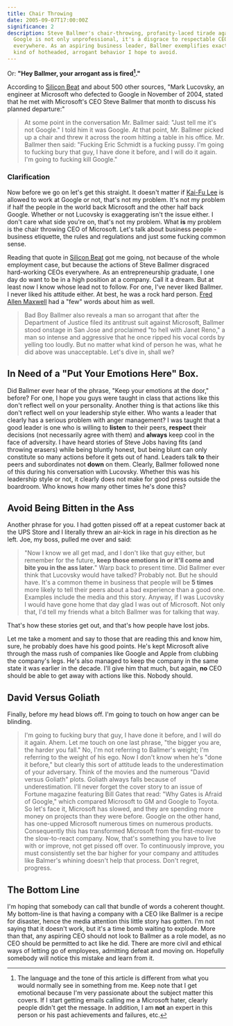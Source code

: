```yaml
---
title: Chair Throwing
date: 2005-09-07T17:00:00Z
significance: 2
description: Steve Ballmer's chair-throwing, profanity-laced tirade against
  Google is not only unprofessional, it's a disgrace to respectable CEOs
  everywhere. As an aspiring business leader, Ballmer exemplifies exactly the
  kind of hotheaded, arrogant behavior I hope to avoid.
---
```


Or: **"Hey Ballmer, your arrogant ass is fired[^1]."**

According to [Silicon Beat][1] and about 500 other sources, "Mark Lucovsky, an engineer at Microsoft who defected to Google in November of 2004, stated that he met with Microsoft's CEO Steve Ballmer that month to discuss his planned departure:"

> At some point in the conversation Mr. Ballmer said: "Just tell me it's not Google." I told him it was Google. At that point, Mr. Ballmer picked up a chair and threw it across the room hitting a table in his office. Mr. Ballmer then said: "Fucking Eric Schmidt is a fucking pussy. I'm going to fucking bury that guy, I have done it before, and I will do it again. I'm going to fucking kill Google."
### Clarification

Now before we go on let's get this straight. It doesn't matter if [Kai-Fu Lee][2] is allowed to work at Google or not, that's not my problem. It's not my problem if half the people in the world back Microsoft and the other half back Google. Whether or not Lucovsky is exaggerating isn't the issue either. I don't care what side you're on, that's not my problem. What **is** my problem is the chair throwing CEO of Microsoft. Let's talk about business people - business etiquette, the rules and regulations and just some fucking common sense.

Reading that quote in [Silicon Beat][3] got me going, not because of the whole employment case, but because the actions of Steve Ballmer disgraced hard-working CEOs everywhere. As an entrepreneurship graduate, I one day do want to be in a high position at a company. Call it a dream. But at least now I know whose lead not to follow. For one, I've never liked Ballmer. I never liked his attitude either. At best, he was a rock hard person. [Fred Allen Maxwell][4] had a "few" words about him as well.

> Bad Boy Ballmer also reveals a man so arrogant that after the Department of Justice filed its antitrust suit against Microsoft, Ballmer stood onstage in San Jose and proclaimed "to hell with Janet Reno," a man so intense and aggressive that he once ripped his vocal cords by yelling too loudly.
But no matter what kind of person he was, what he did above was unacceptable. Let's dive in, shall we?

## In Need of a "Put Your Emotions Here" Box.

Did Ballmer ever hear of the phrase, "Keep your emotions at the door," before? For one, I hope you guys were taught in class that actions like this don't reflect well on your personality. Another thing is that actions like this don't reflect well on your leadership style either. Who wants a leader that clearly has a serious problem with anger management? I was taught that a good leader is one who is willing to **listen** to their peers, **respect** their decisions (not necessarily agree with them) and **always** keep cool in the face of adversity. I have heard stories of Steve Jobs having fits (and throwing erasers) while being bluntly honest, but being blunt can only constitute so many actions before it gets out of hand. Leaders talk **to** their peers and subordinates not **down** on them. Clearly, Ballmer followed none of this during his conversation with Lucovsky. Whether this was his leadership style or not, it clearly does not make for good press outside the boardroom. Who knows how many other times he's done this?

## Avoid Being Bitten in the Ass

Another phrase for you. I had gotten pissed off at a repeat customer back at the UPS Store and I literally threw an air-kick in rage in his direction as he left. Joe, my boss, pulled me over and said:

> "Now I know we all get mad, and I don't like that guy either, but remember for the future, **keep those emotions in or it'll come and bite you in the ass later.**"
Warp back to present time. Did Ballmer ever think that Lucovsky would have talked? Probably not. But he should have. It's a common theme in business that people will be **5 times** more likely to tell their peers about a bad experience than a good one. Examples include the media and this story. Anyway, if I was Lucovsky I would have gone home that day glad I was out of Microsoft. Not only that, I'd tell my friends what a bitch Ballmer was for talking that way.

That's how these stories get out, and that's how people have lost jobs.

Let me take a moment and say to those that are reading this and know him, sure, he probably does have his good points. He's kept Microsoft alive through the mass rush of companies like Google and Apple from clubbing the company's legs. He's also managed to keep the company in the same state it was earlier in the decade. I'll give him that much, but again, **no** CEO should be able to get away with actions like this. Nobody should.

## David Versus Goliath

Finally, before my head blows off. I'm going to touch on how anger can be blinding.

> I'm going to fucking bury that guy, I have done it before, and I will do it again.
Ahem. Let me touch on one last phrase, "the bigger you are, the harder you fall." No, I'm not referring to Ballmer's weight; I'm referring to the weight of his ego. Now I don't know when he's "done it before," but clearly this sort of attitude leads to the underestimation of your adversary. Think of the movies and the numerous "David versus Goliath" plots. Goliath always falls because of underestimation. I'll never forget the cover story to an issue of Fortune magazine featuring Bill Gates that read: "Why Gates is Afraid of Google," which compared Microsoft to GM and Google to Toyota. So let's face it, Microsoft has slowed, and they are spending more money on projects than they were before. Google on the other hand, has one-upped Microsoft numerous times on numerous products. Consequently this has transformed Microsoft from the first-mover to the slow-to-react company. Now, that's something you have to live with or improve, not get pissed off over. To continuously improve, you must consistently set the bar higher for your company and attitudes like Balmer's whining doesn't help that process. Don't regret, progress.

## The Bottom Line

I'm hoping that somebody can call that bundle of words a coherent thought. My bottom-line is that having a company with a CEO like Ballmer is a recipe for disaster, hence the media attention this little story has gotten. I'm not saying that it doesn't work, but it's a time bomb waiting to explode. More than that, any aspiring CEO should not look to Ballmer as a role model, as no CEO should be permitted to act like he did. There are more civil and ethical ways of letting go of employees, admitting defeat and moving on. Hopefully somebody will notice this mistake and learn from it.

[^1]: The language and the tone of this article is different from what you would normally see in something from me. Keep note that I get emotional because I'm very passionate about the subject matter this covers. If I start getting emails calling me a Microsoft hater, clearly people didn't get the message. In addition, I am **not** an expert in this person or his past achievements and failures, etc.

[1]: http://www.siliconbeat.com/entries/2005/09/07/im_going_to_fing_kill_google_and_more.html
[2]: http://www.computerworld.com/governmenttopics/government/legalissues/story/0,10801,104447,00.html
[3]: http://www.siliconbeat.com
[4]: http://www.amazon.com/exec/obidos/tg/detail/-/0060935413/ref=dp_return_1/102-0383078-8884916
